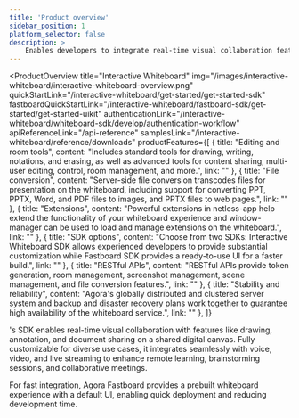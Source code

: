 ```yaml
---
title: 'Product overview'
sidebar_position: 1
platform_selector: false
description: >
    Enables developers to integrate real-time visual collaboration features into their applications.
---
```



<ProductOverview
    title="Interactive Whiteboard"
    img="/images/interactive-whiteboard/interactive-whiteboard-overview.png"
    quickStartLink="/interactive-whiteboard/get-started/get-started-sdk"
    fastboardQuickStartLink="/interactive-whiteboard/fastboard-sdk/get-started/get-started-uikit"
    authenticationLink="/interactive-whiteboard/whiteboard-sdk/develop/authentication-workflow"
    apiReferenceLink="/api-reference"
    samplesLink="/interactive-whiteboard/reference/downloads"
    productFeatures={[
        {
            title: "Editing and room tools",
            content: "Includes standard tools for drawing, writing, notations, and erasing, as well as advanced tools for content sharing, multi-user editing, control, room management, and more.",
            link: ""
        },
        {
            title: "File conversion",
            content: "Server-side file conversion transcodes files for presentation on the whiteboard, including support for converting PPT, PPTX, Word, and PDF files to images, and PPTX files to web pages.",
            link: ""
        },
        {
            title: "Extensions",
            content: "Powerful extensions in netless-app help extend the functionality of your whiteboard experience and window-manager can be used to load and manage extensions on the whiteboard.",
            link: ""
        },
        {
            title: "SDK options",
            content: "Choose from two SDKs: Interactive Whiteboard SDK allows experienced developers to provide substantial customization while Fastboard SDK provides a ready-to-use UI for a faster build.",
            link: ""
        },
        {
            title: "RESTful APIs",
            content: "RESTful APIs provide token generation, room management, screenshot management, scene management, and file conversion features.",
            link: ""
        },
        {
            title: "Stability and reliability",
            content: "Agora's globally distributed and clustered server system and backup and disaster recovery plans work together to guarantee high availability of the whiteboard service.",
            link: ""
        },
    ]}

>

<Vg k="COMPANY" />'s <Vg k="WHITE" /> SDK enables real-time visual collaboration with features like drawing, annotation, and document sharing on a shared digital canvas. Fully customizable for diverse use cases, it integrates seamlessly with voice, video, and live streaming to enhance remote learning, brainstorming sessions, and collaborative meetings.

For fast integration, Agora Fastboard provides a prebuilt whiteboard experience with a default UI, enabling quick deployment and reducing development time.

</ProductOverview>